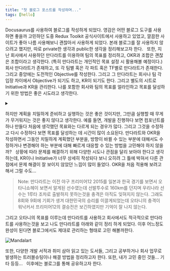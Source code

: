 ```yaml
---
title: "첫 블로그 포스트를 작성하며..."
tags: [hello]
---
```


Docusaurus를 사용하여 블로그를 작성하게 되었다. 영감은 어떤 블로그 도구를 사용하면 좋을까 고민하던 도중 Redux Toolkit 공식사이트에서 사용하고 있었고, 깔끔한 사이트가 좋아 나름 사용해보니 괜찮아서 사용하게 되었다. 본래 블로그를 잘 사용하지 않으려고 했지만, 따로 private한 생각과 public한 생각을 정리해보고자 한다.
&nbsp;
또한, 지난 회사에서 사용하던 만다라트를 이용하여 팀의 목표를 정리하고, OKR과 조합은 괜찮은 조합이라고 생각한다. (특히 만다라트는 개인적인 목표 설정 시 활용해볼 예정이다.) 회사 만다라트가 존재하고, 또 각 팀별 혹은 각 파트 혹은 TF별로 만다라트가 존재한다. 그리고 중앙에는 도전적인 Objective를 작성한다. 그리고 그 만다라트는 회사나 팀 각 입장 차이에서 Objective가 되기도 하고, KR이 되기도 한다. 그리고 별도의 시트로 Initiative과 KR을 관리한다. 나를 포함한 회사와 팀의 목표를 얼라인하고 목표를 달성하기 위한 방법은 좋은 시도라고 생각한다.

<details>
<summary>&nbsp;</summary>

> 이때 나는 평소 22시에 취침하고 새벽 4시정도에 기상하는데 이러한 흐름이 망가져서 나의 정신과 몸이 망가져가는 느낌이 들었다. 늘 자정에 가까운 퇴근과 정시 출근은 😥

</details>

하지만 계획을 치밀하게 준비하고 실행하는 것은 좋은 것이지만, 그만큼 실행할 때 무게가 무거워지는 것은 좋지 않다고 생각한다. 예를 들면, 개발을 진행하다 보면 컴포넌트를 하나 만들다 처음에 생각했던 목표와는 다르게 되는 경우가 많다. 그리고 그것을 수정하고 다시 수정하다 보면 목표를 달성하는 데 시간이 많이 소요된다. 만다라트와 OKR을 작성하면서 그동안 치밀하게 계획했던 부분을, 방향이 바뀔 수 있는 부분에 대해서도 수정하거나 변경해야 하는 부분에 대해 빠르게 대응할 수 있는 방법을 고민해야 하지 않을까?
&nbsp;
상황에 따라 문제를 해결하기 위해 다양한 시도나 관점을 달리 보아야 한다고 생각하는데, KR이나 Initiative가 너무 상세히 작성되다 보니 오히려 그 틀에 박혀서 다른 관점에서 문제 해결이 잘 보이지 않았던 느낌이 많이 들었다. OKR을 처음 적용해 보려고 해서 그럴 수도...

> Note: 만다라트는 이전 야구 프리미어12 2015를 일본과 한국 경기를 보면서 오타니쇼헤이 보면서 알게된 선수였는데 선발투수로 160km를 던지며 우리나라 선수는 1루타 조차로 출발하지 못하는것을 충격은 아직도 잊혀지지 않는다. 그래도 8회와 9회에 기회가 생겨 대한민국의 승리를 이끌게되었는데 오타니의 충격이 워낙커서 프리미어12의 결승전은 보긴하였지만 기억이 잘 나지 않는다.

그리고 오타니의 목표를 이루는데 만다라트를 사용하고 회사에서도 적극적으로 만다라트를 사용하는것을 보고 나도 만다라트를 아래와 같이 정리 하게 되었다. 이후 어느정도 완성이 된다면 블로그에서도 제대로 관리하는 형태로 고민 해볼까한다.

![Mandalart](./Mandalart.png)

또한, 다양한 개발 서적과 취미 삼아 읽고 있는 도서들, 그리고 공부하거나 회사 업무로 발생하는 트러블슈팅이나 해결 방법을 정리하고자 한다. 또한, 내가 고민 중인 것들... 기타 등등...
&nbsp;
이후에는 블로그를 통해 공유하고자 한다.
